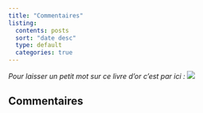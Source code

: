 ```yaml
---
title: "Commentaires"
listing:
  contents: posts
  sort: "date desc"
  type: default
  categories: true
---
```


*Pour laisser un petit mot sur ce livre d'or c'est par ici :* ![](livre.png)

::: panel-tabset
## Commentaires

:::
